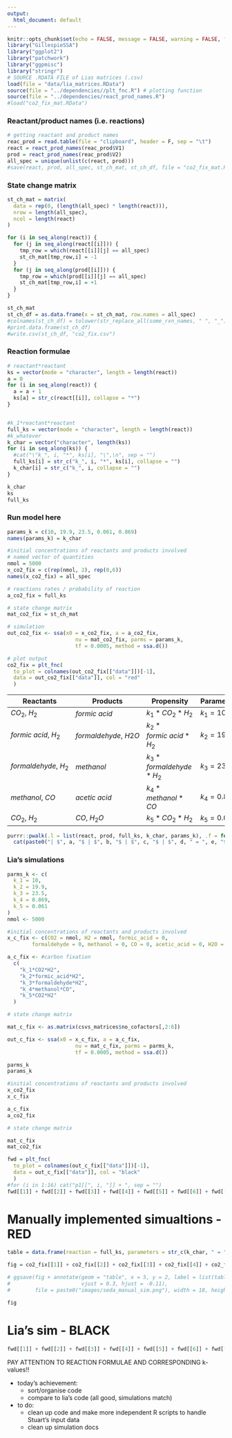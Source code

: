 ```yaml
---
output:
  html_document: default
---
```


```r
knitr::opts_chunk$set(echo = FALSE, message = FALSE, warning = FALSE, fig.pos = "!H", out.extra = "")
library("GillespieSSA")
library("ggplot2")
library("patchwork")
library("ggpmisc")
library("stringr")
# SOURCE .RDATA FILE of Lias matrices (.csv)
load(file = "data/lia_matrices.RData")
source(file = "../dependencies//plt_fnc.R") # plotting function
source(file = "../dependencies/react_prod_names.R")
#load("co2_fix_mat.RData")
```


### Reactant/product names (i.e. reactions)

```r
# getting reactant and product names 
reac_prod = read.table(file = "clipboard", header = F, sep = "\t")
react = react_prod_names(reac_prod$V1)
prod = react_prod_names(reac_prod$V2)
all_spec = unique(unlist(c(react, prod)))
#save(react, prod, all_spec, st_ch_mat, st_ch_df, file = "co2_fix_mat.RData")
```

### State change matrix

```r
st_ch_mat = matrix(
  data = rep(0, (length(all_spec) * length(react))),
  nrow = length(all_spec),
  ncol = length(react)
)

for (i in seq_along(react)) {
  for (j in seq_along(react[[i]])) {
    tmp_row = which(react[[i]][j] == all_spec)
    st_ch_mat[tmp_row,i] = -1 
  }
  for (j in seq_along(prod[[i]])) {
    tmp_row = which(prod[[i]][j] == all_spec)
    st_ch_mat[tmp_row,i] = +1 
  }
}

st_ch_mat
st_ch_df = as.data.frame(x = st_ch_mat, row.names = all_spec)
#colnames(st_ch_df) = tolower(str_replace_all(some_rxn_names, " ", "_"))
#print.data.frame(st_ch_df)
#write.csv(st_ch_df, "co2_fix.csv")
```


### Reaction formulae

```r
# reactant*reactant 
ks = vector(mode = "character", length = length(react))
a = 0
for (i in seq_along(react)) {
  a = a + 1
  ks[a] = str_c(react[[i]], collapse = "*")
}


#k_1*reactant*reactant
full_ks = vector(mode = "character", length = length(react))
#k_whatever
k_char = vector("character", length(ks))
for (i in seq_along(ks)) {
  #cat("\"k_", i, "*", ks[i], "\",\n", sep = "")
  full_ks[i] = str_c("k_", i, "*", ks[i], collapse = "")
  k_char[i] = str_c("k_", i, collapse = "")
}
```

```r
k_char
ks
full_ks
```


### Run model here  

```r
params_k = c(10, 19.9, 23.5, 0.061, 0.869)
names(params_k) = k_char
```

```r
#initial concentrations of reactants and products involved 
# named vector of quantities 
nmol = 5000
x_co2_fix = c(rep(nmol, 2), rep(0,6))
names(x_co2_fix) = all_spec
```

```r
# reactions rates / probability of reaction
a_co2_fix = full_ks
```

```r
# state change matrix
mat_co2_fix = st_ch_mat

# simulation
out_co2_fix <- ssa(x0 = x_co2_fix, a = a_co2_fix, 
                      nu = mat_co2_fix, parms = params_k, 
                      tf = 0.0005, method = ssa.d())
```

```r
# plot output
co2_fix = plt_fnc(
  to_plot = colnames(out_co2_fix[["data"]])[-1], 
  data = out_co2_fix[["data"]], col = "red"
  )
```

| Reactants | Products | Propensity | Parameters | 
| --- | --- | --- | --- | 
| $CO_{2},\ H_{2}$ | $formic\ acid$ | $k_{1}*CO_{2}*H_{2}$ | $k_{1} = 10$ |
| $formic\ acid,\ H_{2}$ | $formaldehyde,\ H2O$ | $k_{2}*formic\ acid*H_{2}$ | $k_{2} = 19.9$ |
| $formaldehyde,\ H_{2}$ | $methanol$ | $k_{3}*formaldehyde*H_{2}$ | $k_{3} = 23.5$ |
| $methanol,\ CO$ | $acetic\ acid$ | $k_{4}*methanol*CO$ | $k_{4} = 0.869$ |
| $CO_{2},\ H_{2}$ | $CO,\ H_{2}O$ | $k_{5}*CO_{2}*H_{2}$ | $k_{5} = 0.061$ |

```r
purrr::pwalk(.l = list(react, prod, full_ks, k_char, params_k), .f = function(a,b,c,d,e) {
  cat(paste0("| $", a, "$ | $", b, "$ | $", c, "$ | $", d, " = ", e, "$ |"), sep = "\n") }) 
```



### Lia's simulations

```r
parms_k <- c(
  k_1 = 10,
  k_2 = 19.9,
  k_3 = 23.5,
  k_4 = 0.869,
  k_5 = 0.061
) 
nmol <- 5000

#initial concentrations of reactants and products involved 
x_c_fix <- c(CO2 = nmol, H2 = nmol, formic_acid = 0,
        formaldehyde = 0, methanol = 0, CO = 0, acetic_acid = 0, H2O = 0) 

a_c_fix <- #carbon fixation
  c(
    "k_1*CO2*H2",
    "k_2*formic_acid*H2",
    "k_3*formaldehyde*H2",
    "k_4*methanol*CO",
    "k_5*CO2*H2"
  )

# state change matrix

mat_c_fix <- as.matrix(csvs_matrices$no_cofactors[,2:6])

out_c_fix <- ssa(x0 = x_c_fix, a = a_c_fix, 
                      nu = mat_c_fix, parms = parms_k, 
                      tf = 0.0005, method = ssa.d())
```

``` r
parms_k
params_k

#initial concentrations of reactants and products involved 
x_co2_fix
x_c_fix 

a_c_fix 
a_co2_fix

# state change matrix

mat_c_fix 
mat_co2_fix
```

```r
fwd = plt_fnc(
  to_plot = colnames(out_c_fix[["data"]])[-1], 
  data = out_c_fix[["data"]], col = "black"
  )
#for (i in 1:16) cat("p1[[", i, "]] + ", sep = "")
fwd[[1]] + fwd[[2]] + fwd[[3]] + fwd[[4]] + fwd[[5]] + fwd[[6]] + fwd[[7]] + fwd[[8]]
```


# Manually implemented simualtions - RED
```r
table = data.frame(reaction = full_ks, parameters = str_c(k_char, " = ", params_k))

fig = co2_fix[[1]] + co2_fix[[2]] + co2_fix[[3]] + co2_fix[[4]] + co2_fix[[5]] + co2_fix[[6]] + co2_fix[[7]] + co2_fix[[8]]

# ggsave(fig + annotate(geom = "table", x = 5, y = 2, label = list(table), 
#                       vjust = 0.3, hjust = -0.11),
#        file = paste0("images/seda_manual_sim.png"), width = 18, height = 13, units = "cm")

fig
```

# Lia's sim - BLACK

```r
fwd[[1]] + fwd[[2]] + fwd[[3]] + fwd[[4]] + fwd[[5]] + fwd[[6]] + fwd[[7]] + fwd[[8]]
```

PAY ATTENTION TO REACTION FORMULAE AND CORRESPONDING k-values!! 

- today's achievement: 
  - sort/organise code
  - compare to lia's code (all good, simulations match)
- to do: 
  - clean up code and make more independent R scripts to handle Stuart's input data
  - clean up simulation docs 


